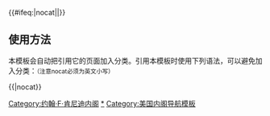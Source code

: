 {{Navbox
|name = John F. Kennedy cabinet
|title = [[美国总统]][[约翰·肯尼迪|约翰·F·肯尼迪]][[美国总统内阁列表|内阁]]（1961年-1963年）
|image = [[File:John F. Kennedy, White House photo portrait, looking up.jpg|100px|约翰·肯尼迪，第三十五任美国总统。]]

|group1 =[[美国副总统|副总统]]
|list1=[[林登·约翰逊|林登·B·约翰逊]]（1961年-1963年）

|group2=[[美国国务卿|国务卿]]
|list2=[[迪安·腊斯克]]（1961年-1963年）

|group3=[[美国财政部长|财政部长]]
|list3=[[C·道格拉斯·狄龙]]（1961年-1963年）

|group4=[[美国国防部长|国防部长]]
|list4=[[罗伯特·麦克纳马拉]]（1961年-1963年）

|group5=[[美国司法部长|司法部长]]
|list5= [[羅伯特·弗朗西斯·甘迺迪|罗伯特·F·肯尼迪]]（1961年-1963年）

|group6=[[美国邮政部长|邮政部长]]
|list6=[[J·爱德华·戴]]（1961年-1963年）- [[约翰·A·格罗诺斯基]]（1963年）

|group7=[[美国内政部长|内政部长]]
|list7=[[斯图尔特·尤德尔]]（1961年-1963年）

|group8=[[美国农业部长|农业部长]]
|list8=[[奥维尔·弗里曼]]（1961年-1963年）

|group9=[[美国商务部长|商务部长]]
|list9=[[卢瑟·H·霍奇斯]]（1961年-1963年）

|group10=[[美国劳工部长|劳工部长]]
|list10=[[阿瑟·戈德堡]]（1961年-1962年）- [[W·威拉德·沃茨]]（1962年-1963年）

|group11=[[美国卫生教育与福利部长|卫生教育与福利部长]]
|list11=[[亚伯拉罕·鲁比科夫|亚伯拉罕·A·鲁比科夫]]（1961年-1962年）- [[安东尼·J·塞利布雷齐]]（1962年-1963年）
}}<includeonly>{{#ifeq:{{{1}}}|nocat||[[Category:约翰·F·肯尼迪内阁]]}}</includeonly>
<noinclude>
== 使用方法 ==

本模板会自动把引用它的页面加入分类。引用本模板时使用下列语法，可以避免加入分类：<small>（注意nocat必须为英文小写）</small>
 
<nowiki>{{</nowiki>{{PAGENAME}}<nowiki>|nocat}}</nowiki>

[[Category:约翰·F·肯尼迪内阁|*]]
[[Category:美国内阁导航模板]]
</noinclude>